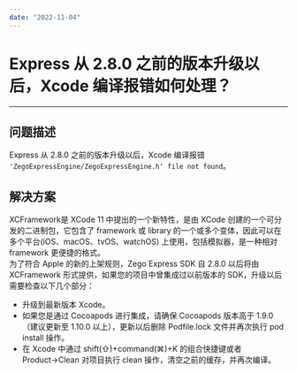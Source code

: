 ```yaml
---
date: "2022-11-04"
---
```

# Express 从 2.8.0 之前的版本升级以后，Xcode 编译报错如何处理？
---

## 问题描述
Express 从 2.8.0 之前的版本升级以后，Xcode 编译报错 ```'ZegoExpressEngine/ZegoExpressEngine.h' file not found```。

## 解决方案 
XCFramework是 XCode 11 中提出的一个新特性，是由 XCode 创建的一个可分发的二进制包，它包含了 framework 或 library 的一个或多个变体，因此可以在多个平台(iOS、macOS、tvOS、watchOS) 上使用，包括模拟器，是一种相对 framework 更便捷的格式。  
为了符合 Apple 的新的上架规则，Zego Express SDK 自 2.8.0 以后将由 XCFramework 形式提供，如果您的项目中曾集成过以前版本的 SDK，升级以后需要检查以下几个部分：
- 升级到最新版本 Xcode。
- 如果您是通过 Cocoapods 进行集成，请确保 Cocoapods 版本高于 1.9.0（建议更新至 1.10.0 以上），更新以后删除 Podfile.lock 文件并再次执行 pod install 操作。
- 在 Xcode 中通过 shift(⇧)+command(⌘)+K 的组合快捷键或者 Product→Clean 对项目执行 clean 操作，清空之前的缓存，并再次编译。